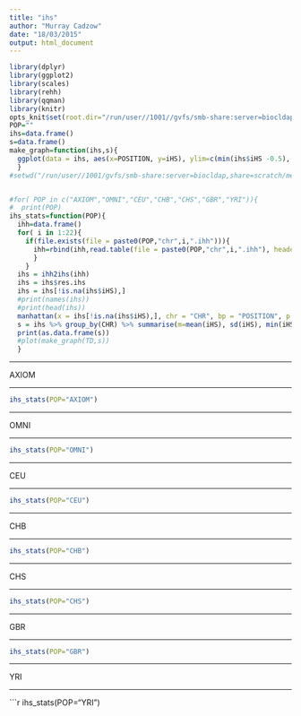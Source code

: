 ```yaml
---
title: "ihs"
author: "Murray Cadzow"
date: "18/03/2015"
output: html_document
---
```


```r
library(dplyr)
library(ggplot2)
library(scales)
library(rehh)
library(qqman)
library(knitr)
opts_knit$set(root.dir="/run/user//1001//gvfs/smb-share:server=biocldap,share=scratch/merrimanlab/murray/working_dir/extract/ihh_ihs/")
POP=""
ihs=data.frame()
s=data.frame()
make_graph=function(ihs,s){
  ggplot(data = ihs, aes(x=POSITION, y=iHS), ylim=c(min(ihs$iHS -0.5), max(ihs$iHS + 0.5)))  + geom_point(shape = 16, colour= alpha("black", 1/5)) + facet_wrap(~CHR, scales = "free_x")  + geom_hline(aes(yintercept= q1, colour ="quantile"), data=s,)  + geom_hline(aes(yintercept= q2, colour ="quantile"), data=s)  +geom_hline(aes(yintercept= m, colour="mean"), data=s) + scale_colour_manual("",breaks=c("mean","quantile"),values=c("blue","red")) + scale_x_continuous( xlab("Chromosome Position (Mbp)")) + ylab("iHS") + ggtitle(paste0(POP," iHS by Chromosome")) + theme( plot.background= element_rect(colour="black",fill=NA), legend.position= c(0.75, 0.12)) + theme_bw()
  }
#setwd("/run/user//1001/gvfs/smb-share:server=biocldap,share=scratch/merrimanlab/murray/working_dir/extract/ihh_ihs/")


#for( POP in c("AXIOM","OMNI","CEU","CHB","CHS","GBR","YRI")){
#  print(POP)
ihs_stats=function(POP){  
  ihh=data.frame()
  for( i in 1:22){
    if(file.exists(file = paste0(POP,"chr",i,".ihh"))){
      ihh=rbind(ihh,read.table(file = paste0(POP,"chr",i,".ihh"), header=TRUE))
      }
    }
  ihs = ihh2ihs(ihh)
  ihs = ihs$res.ihs
  ihs = ihs[!is.na(ihs$iHS),]
  #print(names(ihs))
  #print(head(ihs))
  manhattan(x = ihs[!is.na(ihs$iHS),], chr = "CHR", bp = "POSITION", p = "Pvalue", main=POP)
  s = ihs %>% group_by(CHR) %>% summarise(m=mean(iHS), sd(iHS), min(iHS), max(iHS), q1 = quantile(iHS, 0.01), q2 = quantile(iHS, 0.99))
  print(as.data.frame(s))
  #plot(make_graph(TD,s))
  }
```


---

AXIOM

---

```r
ihs_stats(POP="AXIOM")
```

---

OMNI

---

```r
ihs_stats(POP="OMNI")
```


---

CEU

---

```r
ihs_stats(POP="CEU")
```

---

CHB

---

```r
ihs_stats(POP="CHB")
```

---

CHS

---

```r
ihs_stats(POP="CHS")
```

---

GBR

---

```r
ihs_stats(POP="GBR")
```

---

YRI

---

```r
ihs_stats(POP="YRI")